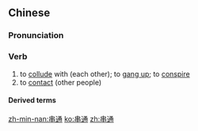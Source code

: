 ==Chinese==
{{zh-forms}}

===Pronunciation===
{{zh-pron
|m=chuàntōng
|c=cyun3 tung1
|h=pfs=chhon-thûng
|mn=chhoàn-thong
|cat=v
}}

===Verb===
{{zh-verb}}

# to [[collude]] with (each other); to [[gang up]]; to [[conspire]]
# to [[contact]] (other people)

====Derived terms====
{{zh-der|串通一氣}}

[[zh-min-nan:串通]]
[[ko:串通]]
[[zh:串通]]